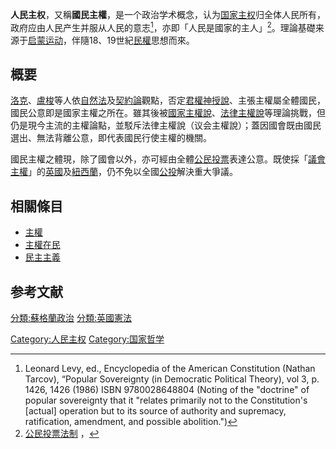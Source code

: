 {{Merge|主權在民|discuss=Talk:人民主权#請求與主權在民合併|time=2021-06-26T21:51:30+00:00}}
{{Expand |time=2010-10-06T07:25:10+00:00 }} 
{{共和主义}}
'''人民主权'''，又稱'''國民主權'''，是一个政治学术概念，认为[[国家主权|国家主权]]归全体人民所有，政府应由人民产生并服从人民的意志<ref>Leonard Levy, ed., Encyclopedia of the American Constitution (Nathan Tarcov), “Popular Sovereignty (in Democratic Political Theory), vol 3, p. 1426, 1426 (1986) ISBN 9780028648804 (Noting of the "doctrine" of popular sovereignty that it "relates primarily not to the Constitution's [actual] operation but to its source of authority and supremacy, ratification, amendment, and possible abolition.")</ref>，亦即「人民是國家的主人」<ref>[http://www.moi.gov.tw/dca/02people_002.aspx 公民投票法制] {{Wayback|url=http://www.moi.gov.tw/dca/02people_002.aspx |date=20140929120629 }}，</ref>。理論基礎来源于[[启蒙运动|启蒙运动]]，伴隨18、19世紀[[民權|民權]]思想而來。

==概要==
[[約翰·洛克|洛克]]、[[盧梭|盧梭]]等人依[[自然法|自然法]]及[[契約論|契約論]]觀點，否定[[君權神授說|君權神授說]]、主張主權屬全體國民，國民公意即是國家主權之所在。雖其後被[[國家主權說|國家主權說]]、[[法律主權說|法律主權說]]等理論挑戰，但仍是現今主流的主權論點，並駁斥法律主權說（议会主權說）；蓋因國會既由國民選出、無法背離公意，即代表國民行使主權的機關。

國民主權之體現，除了國會以外，亦可經由全體[[公民投票|公民投票]]表達公意。既使採「[[議會主權|議會主權]]」的[[英國|英國]]及[[紐西蘭|紐西蘭]]，仍不免以全國[[公投|公投]]解決重大爭議。
<!--民权主义≠人民主權-->

==相關條目==
*[[主權|主權]]
*[[主權在民|主權在民]]
*[[民主主義|民主主義]]

==参考文献==
<div class="references-small">
<references></references>
</div>

[[分類:蘇格蘭政治|分類:蘇格蘭政治]]
[[分類:英國憲法|分類:英國憲法]]
[[Category:人民主权|Category:人民主权]]
[[Category:国家哲学|Category:国家哲学]]
{{Authority control}}